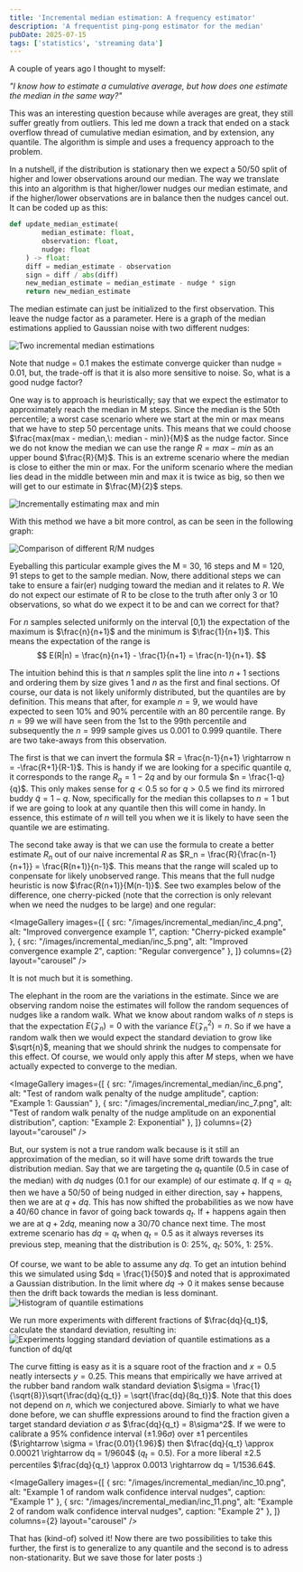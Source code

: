 ```yaml
---
title: 'Incremental median estimation: A frequency estimator'
description: 'A frequentist ping-pong estimator for the median'
pubDate: 2025-07-15
tags: ['statistics', 'streaming data']
---
```



A couple of years ago I thought to myself:

*"I know how to estimate a cumulative average, but how does one estimate the median in the same way?"*

This was an interesting question because while averages are great, they still suffer greatly from outliers. 
This led me down a track that ended on a stack overflow thread of cumulative median esimation, and by extension, any quantile.
The algorithm is simple and uses a frequency approach to the problem.

In a nutshell, if the distribution is stationary then we expect a 50/50 split of higher and lower observations around our median.
The way we translate this into an algorithm is that higher/lower nudges our median estimate, and if the higher/lower observations are in balance then the nudges cancel out.
It can be coded up as this:

```python
def update_median_estimate(
        median_estimate: float, 
        observation: float, 
        nudge: float
    ) -> float:
    diff = median_estimate - observation
    sign = diff / abs(diff)
    new_median_estimate = median_estimate - nudge * sign
    return new_median_estimate
```

The median estimate can just be initialized to the first observation. This leave the nudge factor as a parameter. Here is a graph of the median estimations applied to Gaussian noise with two different nudges:

![Two incremental median estimations](/images/incremental_median/inc_1.png)

Note that nudge = 0.1 makes the estimate converge quicker than nudge = 0.01, but, the trade-off is that it is also more sensitive to noise. So, what is a good nudge factor?

One way is to approach is heuristically; say that we expect the estimator to approximately reach the median in M steps. 
Since the median is the 50th percentile; a worst case scenario where we start at the min or max means that we have to step 50 percentage units. 
This means that we could choose $\frac{max(max - median,\: median - min)}{M}$ as the nudge factor. 
Since we do not know the median we can use the range $R = max - min$ as an upper bound $\frac{R}{M}$. This is an extreme scenario where the median is close to either the min or max.
For the uniform scenario where the median lies dead in the middle between min and max it is twice as big, so then we will get to our estimate in $\frac{M}{2}$ steps.

![Incrementally estimating max and min](/images/incremental_median/inc_2.png)

With this method we have a bit more control, as can be seen in the following graph:

![Comparison of different R/M nudges](/images/incremental_median/inc_3.png)

Eyeballing this particular example gives the M = 30, 16 steps and M = 120, 91 steps to get to the sample median. 
Now, there additional steps we can take to ensure a fair(er) nudging toward the median and it relates to $R$.
We do not expect our estimate of R to be close to the truth after only 3 or 10 observations, so what do we expect it to be and can we correct for that?

For $n$ samples selected uniformly on the interval [0,1) the expectation of the maximum is $\frac{n}{n+1}$ and the minimum is $\frac{1}{n+1}$.
This means the expectation of the range is
$$
E(R|n) = \frac{n}{n+1} - \frac{1}{n+1} = \frac{n-1}{n+1}.
$$

The intuition behind this is that $n$ samples split the line into $n+1$ sections and ordering them by size gives $1$ and $n$ as the first and final sections.
Of course, our data is not likely uniformly distributed, but the quantiles are by definition.
This means that after, for example $n = 9$, we would have expected to seen 10% and 90% percentile with an 80 percentile range.
By $n = 99$ we will have seen from the 1st to the 99th percentile and subsequently the $n = 999$ sample gives us 0.001 to 0.999 quantile.
There are two take-aways from this observation.

The first is that we can invert the formula $R = \frac{n-1}{n+1} \rightarrow n = -\frac{R+1}{R-1}$.
This is handy if we are looking for a specific quantile $q$, it corresponds to the range $R_q = 1-2q$ and by our formula $n = \frac{1-q}{q}$. 
This only makes sense for $q < 0.5$ so for $q > 0.5$ we find its mirrored buddy $\tilde{q} = 1 - q$. 
Now, specifically for the median this collapses to $n = 1$ but if we are going to look at any quantile then this will come in handy.
In essence, this estimate of $n$ will tell you when we it is likely to have seen the quantile we are estimating.

The second take away is that we can use the formula to create a better estimate $R_n$ out of our naive incremental $R$ as $R_n = \frac{R}{\frac{n-1}{n+1}} = \frac{R(n+1)}{n-1}$. 
This means that the range will scaled up to conpensate for likely unobserved range. This means that the full nudge heuristic is now $\frac{R(n+1)}{M(n-1)}$. 
See two examples below of the difference, one cherry-picked (note that the correction is only relevant when we need the nudges to be large) and one regular:

<ImageGallery 
  images={[
    {
      src: "/images/incremental_median/inc_4.png",
      alt: "Improved convergence example 1",
      caption: "Cherry-picked example"
    },
    {
      src: "/images/incremental_median/inc_5.png",
      alt: "Improved convergence example 2",
      caption: "Regular convergence"
    },
  ]}
  columns={2}
  layout="carousel"
/>

It is not much but it is something.

The elephant in the room are the variations in the estimate. 
Since we are observing random noise the estimates will follow the random sequences of nudges like a random walk.
What we know about random walks of $n$ steps is that the expectation $E(\mathcal{Z}_n) = 0$ with the variance $E(\mathcal{Z}_n^2) = n$.
So if we have a random walk then we would expect the standard deviation to grow like $\sqrt{n}$, meaning that we should shrink the nudges to compensate for this effect.
Of course, we would only apply this after $M$ steps, when we have actually expected to converge to the median.

<ImageGallery 
  images={[
    {
      src: "/images/incremental_median/inc_6.png",
      alt: "Test of random walk penalty of the nudge amplitude",
      caption: "Example 1: Gaussian"
    },
    {
      src: "/images/incremental_median/inc_7.png",
      alt: "Test of random walk penalty of the nudge amplitude on an exponential distribution",
      caption: "Example 2: Exponential"
    },
  ]}
  columns={2}
  layout="carousel"
/>

But, our system is not a true random walk because is it still an approximation of the median, so it will have some drift towards the true distribution median. 
Say that we are targeting the $q_t$ quantile (0.5 in case of the median) with $dq$ nudges (0.1 for our example) of our estimate $q$. 
If $q = q_t$ then we have a 50/50 of being nudged in either direction, say + happens, then we are at $q + dq$. 
This has now shifted the probabilities as we now have a 40/60 chance in favor of going back towards $q_t$.
If + happens again then we are at $q + 2dq$, meaning now a 30/70 chance next time. 
The most extreme scenario has $dq = q_t$ when $q_t = 0.5$ as it always reverses its previous step, meaning that the distribution is 0: 25%, $q_t$: 50%, 1: 25%.

Of course, we want to be able to assume any $dq$. 
To get an intution behind this we simulated using $dq = \frac{1}{50}$ and noted that is approximated a Gaussian distribution.
In the limit where $dq \rightarrow 0$ it makes sense because then the drift back towards the median is less dominant. 
![Histogram of quantile estimations](/images/incremental_median/inc_8.png)

We run more experiments with different fractions of $\frac{dq}{q_t}$, calculate the standard deviation, resulting in:
![Experiments logging standard deviation of quantile estimations as a function of dq/qt](/images/incremental_median/inc_9.png)

The curve fitting is easy as it is a square root of the fraction and $x = 0.5$ neatly intersects $y = 0.25$. 
This means that empirically we have arrived at the rubber band random walk standard deviation $\sigma = \frac{1}{\sqrt{8}}\sqrt{\frac{dq}{q_t}} = \sqrt{\frac{dq}{8q_t}}$. 
Note that this does not depend on $n$, which we conjectured above. 
Simiarly to what we have done before, we can shuffle expressions around to find the fraction given a target standard deviation $\sigma$ as $\frac{dq}{q_t} = 8\sigma^2$.
If we were to calibrate a 95% confidence interval ($\pm 1.96\sigma$) over $\pm 1$ percentiles ($\rightarrow \sigma = \frac{0.01}{1.96}$) then $\frac{dq}{q_t} \approx 0.00021 \rightarrow dq = 1/9604$ ($q_t = 0.5$).
For a more liberal $\pm 2.5$ percentiles $\frac{dq}{q_t} \approx 0.0013 \rightarrow dq = 1/1536.64$.

<ImageGallery 
  images={[
    {
      src: "/images/incremental_median/inc_10.png",
      alt: "Example 1 of random walk confidence interval nudges",
      caption: "Example 1"
    },
    {
      src: "/images/incremental_median/inc_11.png",
      alt: "Example 2 of random walk confidence interval nudges",
      caption: "Example 2"
    },
  ]}
  columns={2}
  layout="carousel"
/>

That has (kind-of) solved it! Now there are two possibilities to take this further, the first is to generalize to any quantile and the second is to adress non-stationarity.
But we save those for later posts :)
